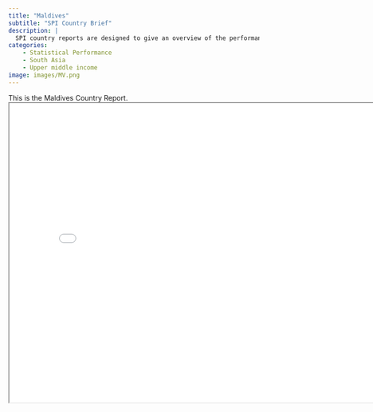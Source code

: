 ```yaml
---
title: "Maldives"
subtitle: "SPI Country Brief"
description: |
  SPI country reports are designed to give an overview of the performance of Maldives.
categories:
    - Statistical Performance
    - South Asia
    - Upper middle income
image: images/MV.png
---
```


This is the Maldives Country Report.
<iframe src="charts/Maldives_chart.html" width="800" height="600"></iframe>

